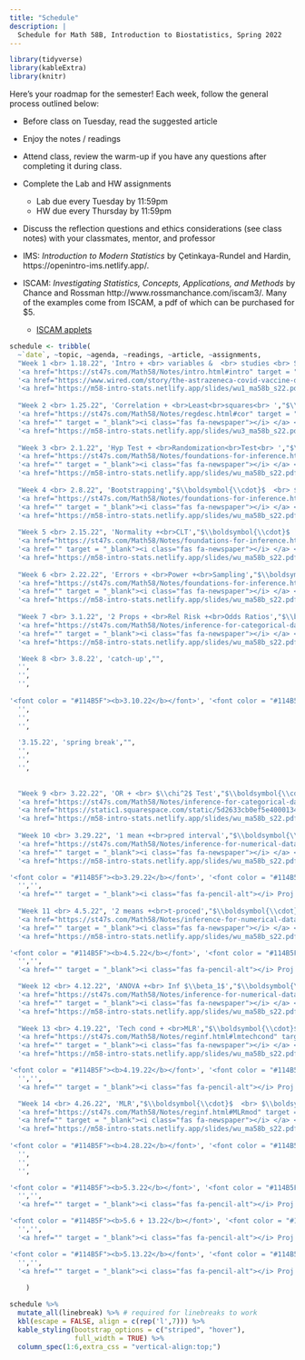 ```yaml
---
title: "Schedule"
description: |
  Schedule for Math 58B, Introduction to Biostatistics, Spring 2022
---
```



```r
library(tidyverse)
library(kableExtra)
library(knitr)
```

Here's your roadmap for the semester!
Each week, follow the general process outlined below:

- Before class on Tuesday, read the suggested article <i class="fas fa-newspaper"></i>

- Enjoy the notes / readings <i class="fas fa-book-open"></i>  

- Attend class, review the warm-up <i class="fas fa-pencil-alt"></i> if you have any questions after completing it during class.

- Complete the Lab <i class="fas fa-desktop"></i> and HW <i class="fas fa-laptop"></i> assignments 
   - Lab due every Tuesday by 11:59pm
   - HW due every Thursday by 11:59pm

- Discuss the reflection questions <i class="fas fa-lightbulb" target="_blank"></i> and ethics considerations <i class="fas fa-balance-scale"></i> (see class notes) with your classmates, mentor, and professor  

- IMS: *Introduction to Modern Statistics* by Çetinkaya-Rundel and Hardin, https://openintro-ims.netlify.app/.

- ISCAM: *Investigating Statistics, Concepts, Applications, and Methods* by Chance and Rossman http://www.rossmanchance.com/iscam3/.  Many of the examples come from ISCAM, a pdf of which can be purchased for $5.
   - <a href = "http://www.rossmanchance.com/applets/index2021.html" target = "_blank">ISCAM applets</a>


```r
schedule <- tribble(
  ~`date`, ~topic, ~agenda, ~readings, ~article, ~assignments,
  "Week 1 <br> 1.18.22", 'Intro + <br> variables &  <br> studies <br> SLR',"$\\boldsymbol{\\cdot}$ course info <br> $\\boldsymbol{\\cdot}$ tests <br> $\\boldsymbol{\\cdot}$ studies", 
  '<a href="https://st47s.com/Math58/Notes/intro.html#intro" target = "_blank"><i class="fas fa-book-open"></i> Introduction</a> <br> <a href="https://st47s.com/Math58/Notes/intro.html#experim" target = "_blank"><i class="fas fa-book-open"></i> Studies</a>  <br> <a href = "http://www.rossmanchance.com/iscam3/" target = "_blank"><i class="fas fa-book-open"></i> ISCAM 1.1</a> <br> <a href="https://openintro-ims.netlify.app/data-hello.html" target = "_blank"><i class="fas fa-book-open"></i> IMS 1 + 2</a>',
  '<a href="https://www.wired.com/story/the-astrazeneca-covid-vaccine-data-isnt-up-to-snuff/" target = "_blank"><i class="fas fa-newspaper"></i> AstraZeneca</a> <br> ',
  '<a href="https://m58-intro-stats.netlify.app/slides/wu1_ma58b_s22.pdf" target = "_blank"><i class="fas fa-pencil-alt"></i> WU1</a> <br> <a href="https://m58-intro-stats.netlify.app/slides/wu2_ma58b_s22.pdf" target = "_blank"><i class="fas fa-pencil-alt"></i> WU2</a> <br> <a href="https://m58-intro-stats.netlify.app/slides/MA58_HW0s22.pdf" target = "_blank"><i class="fas fa-laptop"></i> HW0 pdf</a> <br> <a href="https://m58-intro-stats.netlify.app/slides/MA58_HW0s22.Rmd" target = "_blank"><i class="fas fa-laptop"></i> HW0 Rmd</a>',
  
  "Week 2 <br> 1.25.22", 'Correlation + <br>Least<br>squares<br> ',"$\\boldsymbol{\\cdot}$  <br> $\\boldsymbol{\\cdot}$ <br> $\\boldsymbol{\\cdot}$ ", 
  '<a href="https://st47s.com/Math58/Notes/regdesc.html#cor" target = "_blank"><i class="fas fa-book-open"></i> Cor</a> <br> <a href="https://st47s.com/Math58/Notes/regdesc.html#ls" target = "_blank"><i class="fas fa-book-open"></i> Least Sq</a>  <br> <a href = "http://www.rossmanchance.com/iscam3/" target = "_blank"><i class="fas fa-book-open"></i> ISCAM 5.6, 5.7, 5.8</a> <br> <a href="https://openintro-ims.netlify.app/model-slr.html" target = "_blank"><i class="fas fa-book-open"></i> IMS 7</a>',
  '<a href="" target = "_blank"><i class="fas fa-newspaper"></i> </a> <br> ',
  '<a href="https://m58-intro-stats.netlify.app/slides/wu3_ma58b_s22.pdf" target = "_blank"><i class="fas fa-pencil-alt"></i> WU3</a> <br> <a href="https://m58-intro-stats.netlify.app/slides/wu4_ma58b_s22.pdf" target = "_blank"><i class="fas fa-pencil-alt"></i> WU4</a> <br> <a href="https://m58-intro-stats.netlify.app/slides/lab1_m58_intro_to_data.pdf" target = "_blank"><i class="fas fa-desktop"></i> Lab1 pdf</a> <br> <a href="https://m58-intro-stats.netlify.app/slides/lab1_m58_intro_to_data.Rmd" target = "_blank"><i class="fas fa-desktop"></i> Lab1 Rmd</a> <br> <a href="https://m58-intro-stats.netlify.app/slides/MA58_HW1s22.pdf" target = "_blank"><i class="fas fa-laptop"></i> HW1 pdf</a> <br> <a href="https://m58-intro-stats.netlify.app/slides/MA58_HW1s22.Rmd" target = "_blank"><i class="fas fa-laptop"></i> HW1 Rmd</a>',
  
  "Week 3 <br> 2.1.22", 'Hyp Test + <br>Randomization<br>Test<br> ',"$\\boldsymbol{\\cdot}$  <br> $\\boldsymbol{\\cdot}$ <br> $\\boldsymbol{\\cdot}$ ", 
  '<a href="https://st47s.com/Math58/Notes/foundations-for-inference.html#randtest" target = "_blank"><i class="fas fa-book-open"></i> Tests</a>  <br> <a href = "http://www.rossmanchance.com/applets/2021/chisqshuffle/ChiSqShuffle.htm?twobytwo=1" target = "_blank"><i class = "fas fa-gamepad"></i> 2x2 Rand</a> <br> <a href="https://openintro-ims.netlify.app/foundations-randomization.html" target = "_blank"><i class="fas fa-book-open"></i> IMS 11</a>',
  '<a href="" target = "_blank"><i class="fas fa-newspaper"></i> </a> <br> ',
  '<a href="https://m58-intro-stats.netlify.app/slides/wu_ma58b_s22.pdf" target = "_blank"><i class="fas fa-pencil-alt"></i> WU</a> <br> <a href="https://m58-intro-stats.netlify.app/slides/wu_ma58b_s22.pdf" target = "_blank"><i class="fas fa-pencil-alt"></i> WU</a> <br> <a href="https://m58-intro-stats.netlify.app/slides/lab_m58_.pdf" target = "_blank"><i class="fas fa-desktop"></i> Lab pdf</a> <br> <a href="https://m58-intro-stats.netlify.app/slides/lab_m58_.Rmd" target = "_blank"><i class="fas fa-desktop"></i> Lab Rmd</a> <br> <a href="https://m58-intro-stats.netlify.app/slides/MA58_HWs22.pdf" target = "_blank"><i class="fas fa-laptop"></i> HW pdf</a> <br> <a href="https://m58-intro-stats.netlify.app/slides/MA58_HWs22.Rmd" target = "_blank"><i class="fas fa-laptop"></i> HW Rmd</a>',
  
  "Week 4 <br> 2.8.22", 'Bootstrapping',"$\\boldsymbol{\\cdot}$  <br> $\\boldsymbol{\\cdot}$ <br> $\\boldsymbol{\\cdot}$ ", 
  '<a href="https://st47s.com/Math58/Notes/foundations-for-inference.html#boot" target = "_blank"><i class="fas fa-book-open"></i> Bootstrapping</a> <br> <a href="https://st47s.com/Math58/Notes/foundations-for-inference.html#bootCI" target = "_blank"><i class="fas fa-book-open"></i> Boot CIs</a>  <br> <a href = "https://www.lock5stat.com/StatKey/" target = "_blank"><i class="fas fa-gamepad"></i> StatKey </a> <br> <a href = "http://www.rossmanchance.com/applets/2021/confsim/ConfSim.html" target = "_blank"><i class = "fas fa-gamepad"></i> CIs</a> <br> <a href="https://openintro-ims.netlify.app/foundations-bootstrapping.html" target = "_blank"><i class="fas fa-book-open"></i> IMS 12</a>',
  '<a href="" target = "_blank"><i class="fas fa-newspaper"></i> </a> <br> ',
  '<a href="https://m58-intro-stats.netlify.app/slides/wu_ma58b_s22.pdf" target = "_blank"><i class="fas fa-pencil-alt"></i> WU</a> <br> <a href="https://m58-intro-stats.netlify.app/slides/wu_ma58b_s22.pdf" target = "_blank"><i class="fas fa-pencil-alt"></i> WU</a> <br> <a href="https://m58-intro-stats.netlify.app/slides/lab_m58_.pdf" target = "_blank"><i class="fas fa-desktop"></i> Lab pdf</a> <br> <a href="https://m58-intro-stats.netlify.app/slides/lab_m58_.Rmd" target = "_blank"><i class="fas fa-desktop"></i> Lab Rmd</a> <br> <a href="https://m58-intro-stats.netlify.app/slides/MA58_HWs22.pdf" target = "_blank"><i class="fas fa-laptop"></i> HW pdf</a> <br> <a href="https://m58-intro-stats.netlify.app/slides/MA58_HWs22.Rmd" target = "_blank"><i class="fas fa-laptop"></i> HW Rmd</a>',
  
  "Week 5 <br> 2.15.22", 'Normality +<br>CLT',"$\\boldsymbol{\\cdot}$  <br> $\\boldsymbol{\\cdot}$ <br> $\\boldsymbol{\\cdot}$ ", 
  '<a href="https://st47s.com/Math58/Notes/foundations-for-inference.html#CLT" target = "_blank"><i class="fas fa-book-open"></i> </a> CLT<br> <a href="https://st47s.com/Math58/Notes/foundations-for-inference.html#norm" target = "_blank"><i class="fas fa-book-open"></i> Norm dist</a>  <br> <a href = "http://www.rossmanchance.com/applets/2021/sampling/OneSample.html" target = "_blank"><i class="fas fa-gamepad"></i> Samp Dist </a> <br> <a href="https://openintro-ims.netlify.app/.html" target = "_blank"><i class="fas fa-book-open"></i> IMS </a>',
  '<a href="" target = "_blank"><i class="fas fa-newspaper"></i> </a> <br> ',
  '<a href="https://m58-intro-stats.netlify.app/slides/wu_ma58b_s22.pdf" target = "_blank"><i class="fas fa-pencil-alt"></i> WU</a> <br> <a href="https://m58-intro-stats.netlify.app/slides/wu_ma58b_s22.pdf" target = "_blank"><i class="fas fa-pencil-alt"></i> WU</a> <br> <a href="https://m58-intro-stats.netlify.app/slides/lab_m58_.pdf" target = "_blank"><i class="fas fa-desktop"></i> Lab pdf</a> <br> <a href="https://m58-intro-stats.netlify.app/slides/lab_m58_.Rmd" target = "_blank"><i class="fas fa-desktop"></i> Lab Rmd</a> <br> <a href="https://m58-intro-stats.netlify.app/slides/MA58_HWs22.pdf" target = "_blank"><i class="fas fa-laptop"></i> HW pdf</a> <br> <a href="https://m58-intro-stats.netlify.app/slides/MA58_HWs22.Rmd" target = "_blank"><i class="fas fa-laptop"></i> HW Rmd</a>',
  
  "Week 6 <br> 2.22.22", 'Errors + <br>Power +<br>Sampling',"$\\boldsymbol{\\cdot}$  <br> $\\boldsymbol{\\cdot}$ <br> $\\boldsymbol{\\cdot}$ ", 
  '<a href="https://st47s.com/Math58/Notes/foundations-for-inference.html#errors" target = "_blank"><i class="fas fa-book-open"></i> Errors</a> <br> <a href="https://st47s.com/Math58/Notes/foundations-for-inference.html#samp" target = "_blank"><i class="fas fa-book-open"></i> Sampling</a>  <br> <a href = "http://www.rossmanchance.com/applets/2021/power/power.html" target = "_blank"><i class="fas fa-gamepad"></i> Power</a> <br> <a href="https://openintro-ims.netlify.app/decerr.html" target = "_blank"><i class="fas fa-book-open"></i> IMS 14 + 2</a>',
  '<a href="" target = "_blank"><i class="fas fa-newspaper"></i> </a> <br> ',
  '<a href="https://m58-intro-stats.netlify.app/slides/wu_ma58b_s22.pdf" target = "_blank"><i class="fas fa-pencil-alt"></i> WU</a> <br> <a href="https://m58-intro-stats.netlify.app/slides/wu_ma58b_s22.pdf" target = "_blank"><i class="fas fa-pencil-alt"></i> WU</a> <br> <a href="https://m58-intro-stats.netlify.app/slides/lab_m58_.pdf" target = "_blank"><i class="fas fa-desktop"></i> Lab pdf</a> <br> <a href="https://m58-intro-stats.netlify.app/slides/lab_m58_.Rmd" target = "_blank"><i class="fas fa-desktop"></i> Lab Rmd</a> <br> <a href="https://m58-intro-stats.netlify.app/slides/MA58_HWs22.pdf" target = "_blank"><i class="fas fa-laptop"></i> HW pdf</a> <br> <a href="https://m58-intro-stats.netlify.app/slides/MA58_HWs22.Rmd" target = "_blank"><i class="fas fa-laptop"></i> HW Rmd</a>',
  
  "Week 7 <br> 3.1.22", '2 Props + <br>Rel Risk +<br>Odds Ratios',"$\\boldsymbol{\\cdot}$  <br> $\\boldsymbol{\\cdot}$ <br> $\\boldsymbol{\\cdot}$ ", 
  '<a href="https://st47s.com/Math58/Notes/inference-for-categorical-data.html#diffprop" target = "_blank"><i class="fas fa-book-open"></i> diff props</a> <br> <a href="https://st47s.com/Math58/Notes/inference-for-categorical-data.html#rr" target = "_blank"><i class="fas fa-book-open"></i> RR</a>  <br> <a href="https://st47s.com/Math58/Notes/inference-for-categorical-data.html#or" target = "_blank"><i class="fas fa-book-open"></i> OR</a>  <br> <a href = "http://www.rossmanchance.com/iscam3/" target = "_blank"><i class="fas fa-book-open"></i> ISCAM 3.9-3.11</a> <br> <a href="https://openintro-ims.netlify.app/inference-two-props.html" target = "_blank"><i class="fas fa-book-open"></i> IMS 17</a>',
  '<a href="" target = "_blank"><i class="fas fa-newspaper"></i> </a> <br> ',
  '<a href="https://m58-intro-stats.netlify.app/slides/wu_ma58b_s22.pdf" target = "_blank"><i class="fas fa-pencil-alt"></i> WU</a> <br> <a href="https://m58-intro-stats.netlify.app/slides/wu_ma58b_s22.pdf" target = "_blank"><i class="fas fa-pencil-alt"></i> WU</a> <br> <a href="https://m58-intro-stats.netlify.app/slides/lab_m58_.pdf" target = "_blank"><i class="fas fa-desktop"></i> Lab pdf</a> <br> <a href="https://m58-intro-stats.netlify.app/slides/lab_m58_.Rmd" target = "_blank"><i class="fas fa-desktop"></i> Lab Rmd</a> <br> <a href="https://m58-intro-stats.netlify.app/slides/MA58_HWs22.pdf" target = "_blank"><i class="fas fa-laptop"></i> HW pdf</a> <br> <a href="https://m58-intro-stats.netlify.app/slides/MA58_HWs22.Rmd" target = "_blank"><i class="fas fa-laptop"></i> HW Rmd</a>',

  'Week 8 <br> 3.8.22', 'catch-up',"", 
  '',
  '',
  '', 
  
'<font color = "#114B5F"><b>3.10.22</b></font>', '<font color = "#114B5F"><b>Exam 1</b></font>',"", 
  '',
  '',
  '',    

  '3.15.22', 'spring break',"", 
  '',
  '',
  '', 
  
  
  "Week 9 <br> 3.22.22", 'OR + <br> $\\chi^2$ Test',"$\\boldsymbol{\\cdot}$  <br> $\\boldsymbol{\\cdot}$ <br> $\\boldsymbol{\\cdot}$ ", 
  '<a href="https://st47s.com/Math58/Notes/inference-for-categorical-data.html#or" target = "_blank"><i class="fas fa-book-open"></i> OR</a> <br> <a href="https://st47s.com/Math58/Notes/inference-for-categorical-data.html#chisq2" target = "_blank"><i class="fas fa-book-open"></i> $\\chi^2$ Test</a>  <br> <a href = "http://www.rossmanchance.com/iscam3/" target = "_blank"><i class="fas fa-book-open"></i> ISCAM 3.2</a> <br> <a href="https://openintro-ims.netlify.app/inference-tables.html" target = "_blank"><i class="fas fa-book-open"></i> IMS 18</a>',
  '<a href="https://static1.squarespace.com/static/5d2633cb0ef5e4000134fa02/t/5d72cb394452727586b69c2e/1567804217938/policy_brief_indigenous_data_sovereignty_in_the_united_states.pdf" target = "_blank"><i class="fas fa-newspaper"></i> Data sovereignty</a> <br> ',
  '<a href="https://m58-intro-stats.netlify.app/slides/wu_ma58b_s22.pdf" target = "_blank"><i class="fas fa-pencil-alt"></i> WU</a> <br> <a href="https://m58-intro-stats.netlify.app/slides/wu_ma58b_s22.pdf" target = "_blank"><i class="fas fa-pencil-alt"></i> WU</a> <br> <a href="https://m58-intro-stats.netlify.app/slides/lab_m58_.pdf" target = "_blank"><i class="fas fa-desktop"></i> Lab pdf</a> <br> <a href="https://m58-intro-stats.netlify.app/slides/lab_m58_.Rmd" target = "_blank"><i class="fas fa-desktop"></i> Lab Rmd</a> <br> <a href="https://m58-intro-stats.netlify.app/slides/MA58_HWs22.pdf" target = "_blank"><i class="fas fa-laptop"></i> HW pdf</a> <br> <a href="https://m58-intro-stats.netlify.app/slides/MA58_HWs22.Rmd" target = "_blank"><i class="fas fa-laptop"></i> HW Rmd</a>',
  
  "Week 10 <br> 3.29.22", '1 mean +<br>pred interval',"$\\boldsymbol{\\cdot}$  <br> $\\boldsymbol{\\cdot}$ <br> $\\boldsymbol{\\cdot}$ ", 
  '<a href="https://st47s.com/Math58/Notes/inference-for-numerical-data.html#mean1inf" target = "_blank"><i class="fas fa-book-open"></i> 1 mean</a> <br> <a href="https://st47s.com/Math58/Notes/inference-for-numerical-data.html#mean1inf" target = "_blank"><i class="fas fa-book-open"></i> pred int</a>  <br> <a href="https://openintro-ims.netlify.app/inference-one-mean.html" target = "_blank"><i class="fas fa-book-open"></i> IMS 19</a>',
  '<a href="" target = "_blank"><i class="fas fa-newspaper"></i> </a> <br> ',
  '<a href="https://m58-intro-stats.netlify.app/slides/wu_ma58b_s22.pdf" target = "_blank"><i class="fas fa-pencil-alt"></i> WU</a> <br> <a href="https://m58-intro-stats.netlify.app/slides/wu_ma58b_s22.pdf" target = "_blank"><i class="fas fa-pencil-alt"></i> WU</a> <br> <a href="https://m58-intro-stats.netlify.app/slides/lab_m58_.pdf" target = "_blank"><i class="fas fa-desktop"></i> Lab pdf</a> <br> <a href="https://m58-intro-stats.netlify.app/slides/lab_m58_.Rmd" target = "_blank"><i class="fas fa-desktop"></i> Lab Rmd</a> <br> <a href="https://m58-intro-stats.netlify.app/slides/MA58_HWs22.pdf" target = "_blank"><i class="fas fa-laptop"></i> HW pdf</a> <br> <a href="https://m58-intro-stats.netlify.app/slides/MA58_HWs22.Rmd" target = "_blank"><i class="fas fa-laptop"></i> HW Rmd</a>',

'<font color = "#114B5F"><b>3.29.22</b></font>', '<font color = "#114B5F"><b>Proj 1: Pilot</b></font>',"", 
  '','',
  '<a href="" target = "_blank"><i class="fas fa-pencil-alt"></i> Proj 1: Pilot</a>',
  
  "Week 11 <br> 4.5.22", '2 means +<br>t-proced',"$\\boldsymbol{\\cdot}$  <br> $\\boldsymbol{\\cdot}$ <br> $\\boldsymbol{\\cdot}$ ", 
  '<a href="https://st47s.com/Math58/Notes/inference-for-numerical-data.html#mean2inf" target = "_blank"><i class="fas fa-book-open"></i> 2 means</a>  <br> <a href = "http://www.rossmanchance.com/applets/index2021.html" target = "_blank"><i class="fas fa-gamepad"></i> 2 samples</a> <br> <a href="https://openintro-ims.netlify.app/inference-two-means.html" target = "_blank"><i class="fas fa-book-open"></i> IMS 20</a>',
  '<a href="" target = "_blank"><i class="fas fa-newspaper"></i> </a> <br> ',
  '<a href="https://m58-intro-stats.netlify.app/slides/wu_ma58b_s22.pdf" target = "_blank"><i class="fas fa-pencil-alt"></i> WU</a> <br> <a href="https://m58-intro-stats.netlify.app/slides/wu_ma58b_s22.pdf" target = "_blank"><i class="fas fa-pencil-alt"></i> WU</a> <br> <a href="https://m58-intro-stats.netlify.app/slides/lab_m58_.pdf" target = "_blank"><i class="fas fa-desktop"></i> Lab pdf</a> <br> <a href="https://m58-intro-stats.netlify.app/slides/lab_m58_.Rmd" target = "_blank"><i class="fas fa-desktop"></i> Lab Rmd</a> <br> <a href="https://m58-intro-stats.netlify.app/slides/MA58_HWs22.pdf" target = "_blank"><i class="fas fa-laptop"></i> HW pdf</a> <br> <a href="https://m58-intro-stats.netlify.app/slides/MA58_HWs22.Rmd" target = "_blank"><i class="fas fa-laptop"></i> HW Rmd</a>' ,

'<font color = "#114B5F"><b>4.5.22</b></font>', '<font color = "#114B5F"><b>Proj 2: Power</b></font>',"", 
  '','',
  '<a href="" target = "_blank"><i class="fas fa-pencil-alt"></i> Proj 2: Power</a>',

  "Week 12 <br> 4.12.22", 'ANOVA +<br> Inf $\\beta_1$',"$\\boldsymbol{\\cdot}$  <br> $\\boldsymbol{\\cdot}$ <br> $\\boldsymbol{\\cdot}$ ", 
  '<a href="https://st47s.com/Math58/Notes/inference-for-numerical-data.html#ANOVA" target = "_blank"><i class="fas fa-book-open"></i> ANOVA</a>  <br> <a href="https://st47s.com/Math58/Notes/reginf.html#infbeta1" target = "_blank"><i class="fas fa-book-open"></i> Inf on $\\beta_1$</a>  <br> <a href = "http://www.rossmanchance.com/applets/2021/regshuffle/regshuffle.htm" target = "_blank"><i class="fas fa-gamepad"></i> slopes</a> <br> <a href="https://openintro-ims.netlify.app/inference-many-means.html" target = "_blank"><i class="fas fa-book-open"></i> IMS 22</a> <br> <a href="https://openintro-ims.netlify.app/inf-model-slr.html" target = "_blank"><i class="fas fa-book-open"></i> IMS 24</a>',
  '<a href="" target = "_blank"><i class="fas fa-newspaper"></i> </a> <br> ',
  '<a href="https://m58-intro-stats.netlify.app/slides/wu_ma58b_s22.pdf" target = "_blank"><i class="fas fa-pencil-alt"></i> WU</a> <br> <a href="https://m58-intro-stats.netlify.app/slides/wu_ma58b_s22.pdf" target = "_blank"><i class="fas fa-pencil-alt"></i> WU</a> <br> <a href="https://m58-intro-stats.netlify.app/slides/lab_m58_.pdf" target = "_blank"><i class="fas fa-desktop"></i> Lab pdf</a> <br> <a href="https://m58-intro-stats.netlify.app/slides/lab_m58_.Rmd" target = "_blank"><i class="fas fa-desktop"></i> Lab Rmd</a> <br> <a href="https://m58-intro-stats.netlify.app/slides/MA58_HWs22.pdf" target = "_blank"><i class="fas fa-laptop"></i> HW pdf</a> <br> <a href="https://m58-intro-stats.netlify.app/slides/MA58_HWs22.Rmd" target = "_blank"><i class="fas fa-laptop"></i> HW Rmd</a>' ,
  
  "Week 13 <br> 4.19.22", 'Tech cond + <br>MLR',"$\\boldsymbol{\\cdot}$  <br> $\\boldsymbol{\\cdot}$ <br> $\\boldsymbol{\\cdot}$ ", 
  '<a href="https://st47s.com/Math58/Notes/reginf.html#lmtechcond" target = "_blank"><i class="fas fa-book-open"></i> Tech Cond</a>  <br> <a href = "https://st47s.com/Math58/Notes/reginf.html#MLR" target = "_blank"><i class="fas fa-gamepad"></i> MLR</a> <br> <a href="https://openintro-ims.netlify.app/inf-model-mlr.html" target = "_blank"><i class="fas fa-book-open"></i> IMS 25</a>',
  '<a href="" target = "_blank"><i class="fas fa-newspaper"></i> </a> <br> ',
  '<a href="https://m58-intro-stats.netlify.app/slides/wu_ma58b_s22.pdf" target = "_blank"><i class="fas fa-pencil-alt"></i> WU</a> <br> <a href="https://m58-intro-stats.netlify.app/slides/wu_ma58b_s22.pdf" target = "_blank"><i class="fas fa-pencil-alt"></i> WU</a> <br> <a href="https://m58-intro-stats.netlify.app/slides/lab_m58_.pdf" target = "_blank"><i class="fas fa-desktop"></i> Lab pdf</a> <br> <a href="https://m58-intro-stats.netlify.app/slides/lab_m58_.Rmd" target = "_blank"><i class="fas fa-desktop"></i> Lab Rmd</a> <br> <a href="https://m58-intro-stats.netlify.app/slides/MA58_HWs22.pdf" target = "_blank"><i class="fas fa-laptop"></i> HW pdf</a> <br> <a href="https://m58-intro-stats.netlify.app/slides/MA58_HWs22.Rmd" target = "_blank"><i class="fas fa-laptop"></i> HW Rmd</a>', 

'<font color = "#114B5F"><b>4.19.22</b></font>', '<font color = "#114B5F"><b>Proj 3: Analysis</b></font>',"", 
  '','',
  '<a href="" target = "_blank"><i class="fas fa-pencil-alt"></i> Proj 3: Analysis</a>',

  "Week 14 <br> 4.26.22", 'MLR',"$\\boldsymbol{\\cdot}$  <br> $\\boldsymbol{\\cdot}$ <br> $\\boldsymbol{\\cdot}$ ", 
  '<a href="https://st47s.com/Math58/Notes/reginf.html#MLRmod" target = "_blank"><i class="fas fa-book-open"></i> MLR</a>  <br> <a href="https://openintro-ims.netlify.app/inf-model-mlr.html" target = "_blank"><i class="fas fa-book-open"></i> IMS 25</a>',
  '<a href="" target = "_blank"><i class="fas fa-newspaper"></i> </a> <br> ',
  '<a href="https://m58-intro-stats.netlify.app/slides/wu_ma58b_s22.pdf" target = "_blank"><i class="fas fa-pencil-alt"></i> WU</a> <br> <a href="https://m58-intro-stats.netlify.app/slides/wu_ma58b_s22.pdf" target = "_blank"><i class="fas fa-pencil-alt"></i> WU</a> <br> <a href="https://m58-intro-stats.netlify.app/slides/lab_m58_.pdf" target = "_blank"><i class="fas fa-desktop"></i> Lab pdf</a> <br> <a href="https://m58-intro-stats.netlify.app/slides/lab_m58_.Rmd" target = "_blank"><i class="fas fa-desktop"></i> Lab Rmd</a> <br> <a href="https://m58-intro-stats.netlify.app/slides/MA58_HWs22.pdf" target = "_blank"><i class="fas fa-laptop"></i> HW pdf</a> <br> <a href="https://m58-intro-stats.netlify.app/slides/MA58_HWs22.Rmd" target = "_blank"><i class="fas fa-laptop"></i> HW Rmd</a>' ,
  
'<font color = "#114B5F"><b>4.28.22</b></font>', '<font color = "#114B5F"><b>Exam 2</b></font>',"", 
  '',
  '',
  '', 

'<font color = "#114B5F"><b>5.3.22</b></font>', '<font color = "#114B5F"><b>Proj 4: Full draft</b></font>',"", 
  '','',
  '<a href="" target = "_blank"><i class="fas fa-pencil-alt"></i> Proj 4: Full draft</a>',

'<font color = "#114B5F"><b>5.6 + 13.22</b></font>', '<font color = "#114B5F"><b>Proj Presentation</b></font>',"", 
  '','',
  '<a href="" target = "_blank"><i class="fas fa-pencil-alt"></i> Proj Presentation</a>',

'<font color = "#114B5F"><b>5.13.22</b></font>', '<font color = "#114B5F"><b>Proj 5: Final Project</b></font>',"", 
  '','',
  '<a href="" target = "_blank"><i class="fas fa-pencil-alt"></i> Proj 5: Final Project</a>'
  
    )
```


```r
schedule %>% 
  mutate_all(linebreak) %>% # required for linebreaks to work
  kbl(escape = FALSE, align = c(rep('l',7))) %>%
  kable_styling(bootstrap_options = c("striped", "hover"),
                full_width = TRUE) %>%
  column_spec(1:6,extra_css = "vertical-align:top;")
```






